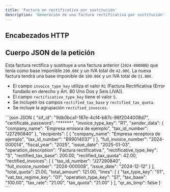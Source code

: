 ```yaml
---
title: 'Factura en rectificativa por sustitución'
description: 'Generación de una factura rectificativa por sustitución'
---
```



## Encabezados HTTP

<ClientDefaultHeaders />

## Cuerpo JSON de la petición

Esta factura rectifica y sustituye a una factura anterior (`2024-000008`) que tenía como base imponible `200.00€` y un IVA total de `42.00€`. La nueva factura tendrá una base imponible de `100.00€` y un IVA total de `21.00€`.

* El campo `invoice_type_key` utiliza el valor `R1` (Factura Rectificativa (Error fundado en derecho y Art. 80 Uno Dos y Seis LIVA)).
* El campo `rectificative_type_key` tiene el valor `S`.
* Se incluyen los campos `rectified_tax_base` y `rectified_tax_quota`.
* Se incluye la agrupación `rectified_invoices`.

<CodeGroup>
```json JSON
{
  "sif_id": "9db0bca1-187e-4cf4-b87c-96f2044008d7",
  "certificate_password": "******",
  "invoice_type_key": "R1",
  "sender_data": {
    "company_name": "Empresa emisora de ejemplo",
    "tax_id_number": "J27290840"
  },
  "recipients": [
    {
      "company_name": "Empresa receptora de ejemplo",
      "tax_id_number": "B99014037"
    }
  ],
  "full_invoice_number": "2024-000014",
  "fiscal_year": "2025",
  "issue_date": "2025-01-03",
  "operation_description": "Factura rectificativa.",
  "rectificative_type_key": "S",
  "rectified_tax_base": 200.00,
  "rectified_tax_quota": 42.00,
  "rectified_invoices": [
    {
      "tax_id_number": "J27290840",
      "full_invoice_number": "2024-000008",
      "issue_date": "2024-12-12"
    }
  ],
  "total_quota": 21.00,
  "total_amount": 121.00,
  "lines": [
    {
      "tax_type_key": "01",
      "vat_tax_regime_key": "01",
      "operation_type_key": "S1",
      "tax_base": "100.00",
      "tax_rate": "21.00",
      "tax_quota": "21.00"
    }
  ],
  "qr_as_bmp": false
}
```
</CodeGroup>